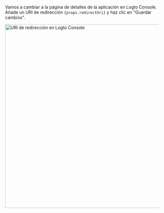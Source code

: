Vamos a cambiar a la página de detalles de la aplicación en Logto Console. Añade un URI de redirección <code>{props.redirectUri}</code> y haz clic en "Guardar cambios".

<img alt="URI de redirección en Logto Console" src={props.figureSrc} width="600px" />
